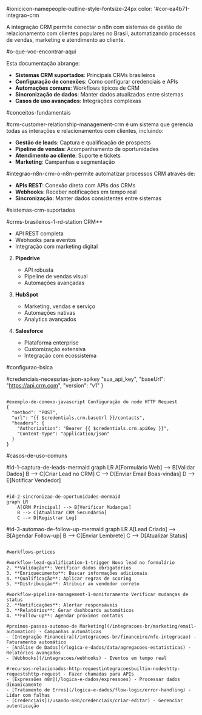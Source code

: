 ﻿#ionicicon-namepeople-outline-style-fontsize-24px color: '#cor-ea4b71-integrao-crm

A integração CRM permite conectar o n8n com sistemas de gestão de relacionamento com clientes populares no Brasil, automatizando processos de vendas, marketing e atendimento ao cliente.

#o-que-voc-encontrar-aqui

Esta documentação abrange:

- **Sistemas CRM suportados**: Principais CRMs brasileiros
- **Configuração de conexões**: Como configurar credenciais e APIs
- **Automações comuns**: Workflows típicos de CRM
- **Sincronização de dados**: Manter dados atualizados entre sistemas
- **Casos de uso avançados**: Integrações complexas

#conceitos-fundamentais

#crm-customer-relationship-management-crm é um sistema que gerencia todas as interações e relacionamentos com clientes, incluindo:

- **Gestão de leads**: Captura e qualificação de prospects
- **Pipeline de vendas**: Acompanhamento de oportunidades
- **Atendimento ao cliente**: Suporte e tickets
- **Marketing**: Campanhas e segmentação

#integrao-n8n-crm-o-n8n-permite automatizar processos CRM através de:

- **APIs REST**: Conexão direta com APIs dos CRMs
- **Webhooks**: Receber notificações em tempo real
- **Sincronização**: Manter dados consistentes entre sistemas

#sistemas-crm-suportados

#crms-brasileiros-1-rd-station CRM**
   - API REST completa
   - Webhooks para eventos
   - Integração com marketing digital

2. **Pipedrive**
   - API robusta
   - Pipeline de vendas visual
   - Automações avançadas

3. **HubSpot**
   - Marketing, vendas e serviço
   - Automações nativas
   - Analytics avançados

4. **Salesforce**
   - Plataforma enterprise
   - Customização extensiva
   - Integração com ecossistema

#configurao-bsica

#credenciais-necessrias-json-apikey "sua_api_key",
  "baseUrl": "https://api.crm.com",
  "version": "v1"
}
```

#exemplo-de-conexo-javascript Configuração do node HTTP Request
{
  "method": "POST",
  "url": "{{ $credentials.crm.baseUrl }}/contacts",
  "headers": {
    "Authorization": "Bearer {{ $credentials.crm.apiKey }}",
    "Content-Type": "application/json"
  }
}
```

#casos-de-uso-comuns

#id-1-captura-de-leads-mermaid
graph LR
    A[Formulário Web] --> B[Validar Dados]
    B --> C[Criar Lead no CRM]
    C --> D[Enviar Email Boas-vindas]
    D --> E[Notificar Vendedor]
```

#id-2-sincronizao-de-oportunidades-mermaid
graph LR
    A[CRM Principal] --> B[Verificar Mudanças]
    B --> C[Atualizar CRM Secundário]
    C --> D[Registrar Log]
```

#id-3-automao-de-follow-up-mermaid
graph LR
    A[Lead Criado] --> B[Agendar Follow-up]
    B --> C[Enviar Lembrete]
    C --> D[Atualizar Status]
```

#workflows-prticos

#workflow-lead-qualification-1-trigger Novo lead no formulário
2. **Validação**: Verificar dados obrigatórios
3. **Enriquecimento**: Buscar informações adicionais
4. **Qualificação**: Aplicar regras de scoring
5. **Distribuição**: Atribuir ao vendedor correto

#workflow-pipeline-management-1-monitoramento Verificar mudanças de status
2. **Notificações**: Alertar responsáveis
3. **Relatórios**: Gerar dashboards automáticos
4. **Follow-up**: Agendar próximos contatos

#prximos-passos-automao-de Marketing](/integracoes-br/marketing/email-automation) - Campanhas automáticas
- [Integração Financeira](/integracoes-br/financeiro/nfe-integracao) - Faturamento automático
- [Análise de Dados](/logica-e-dados/data/agregacoes-estatisticas) - Relatórios avançados
- [Webhooks](/integracoes/webhooks) - Eventos em tempo real

#recursos-relacionados-http-requestintegracoesbuiltin-nodeshttp-requestshttp-request - Fazer chamadas para APIs
- [Expressões n8n](/logica-e-dados/expressoes) - Processar dados dinamicamente
- [Tratamento de Erros](/logica-e-dados/flow-logic/error-handling) - Lidar com falhas
- [Credenciais](/usando-n8n/credenciais/criar-editar) - Gerenciar autenticação 
